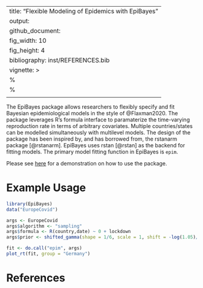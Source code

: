 
---
title: "Flexible Modeling of Epidemics with EpiBayes"
output: 
  github_document:
    fig_width: 10
    fig_height: 4
bibliography: inst/REFERENCES.bib
vignette: >
  %\VignetteIndexEntry{README}
  %\VignetteEngine{knitr::rmarkdown}
  \usepackage[utf8]{inputenc}
---

The EpiBayes package allows researchers to flexibly 
specify and fit Bayesian epidemiological models in the style of 
@Flaxman2020. The package leverages R's formula interface to paramaterize the time-varying reproduction rate 
in terms of arbitrary covariates. Multiple countries/states can be modelled simultaneously with 
multilevel models. The design of the package has been inspired by, and has borrowed from, the rstanarm
package [@rstanarm]. EpiBayes uses rstan [@rstan] as the backend for fitting models.
The primary model fitting function in EpiBayes is `epim`.

Please see [here](/vignettes/introduction.md) for a demonstration on how to use the package. 

# Example Usage

```r
library(EpiBayes)
data("EuropeCovid")

args <- EuropeCovid
args$algorithm <- "sampling"
args$formula <- R(country,date) ~ 0 + lockdown
args$prior <- shifted_gamma(shape = 1/6, scale = 1, shift = -log(1.05)/6)

fit <- do.call("epim", args)
plot_rt(fit, group = "Germany")
```

# References